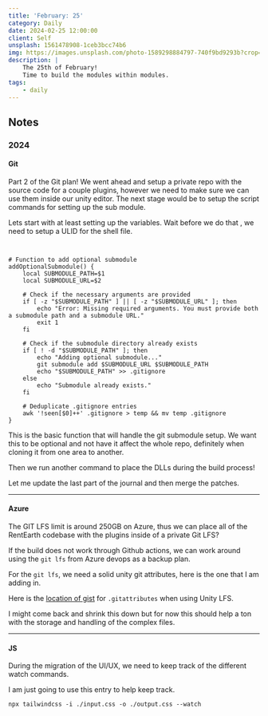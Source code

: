 ```yaml
---
title: 'February: 25'
category: Daily
date: 2024-02-25 12:00:00
client: Self
unsplash: 1561478908-1ceb3bcc74b6
img: https://images.unsplash.com/photo-1589298884797-740f9bd9293b?crop=entropy&cs=srgb&fm=jpg&ixid=MnwzNjM5Nzd8MHwxfHJhbmRvbXx8fHx8fHx8fDE2ODE3NDg2ODY&ixlib=rb-4.0.3&q=85
description: |
    The 25th of February!
    Time to build the modules within modules.
tags:
    - daily
---
```


## Notes



### 2024


#### Git

Part 2 of the Git plan! We went ahead and setup a private repo with the source code for a couple plugins, however we need to make sure we can use them inside our unity editor.
The next stage would be to setup the script commands for setting up the sub module.

Lets start with at least setting up the variables. Wait before we do that , we need to setup a ULID for the shell file.

```shell


# Function to add optional submodule
addOptionalSubmodule() {
    local SUBMODULE_PATH=$1
    local SUBMODULE_URL=$2

    # Check if the necessary arguments are provided
    if [ -z "$SUBMODULE_PATH" ] || [ -z "$SUBMODULE_URL" ]; then
        echo "Error: Missing required arguments. You must provide both a submodule path and a submodule URL."
        exit 1
    fi

    # Check if the submodule directory already exists
    if [ ! -d "$SUBMODULE_PATH" ]; then
        echo "Adding optional submodule..."
        git submodule add $SUBMODULE_URL $SUBMODULE_PATH
        echo "$SUBMODULE_PATH" >> .gitignore
    else
        echo "Submodule already exists."
    fi

    # Deduplicate .gitignore entries
    awk '!seen[$0]++' .gitignore > temp && mv temp .gitignore
}

```

This is the basic function that will handle the git submodule setup.
We want this to be optional and not have it affect the whole repo, definitely when cloning it from one area to another.

Then we run another command to place the DLLs during the build process!

Let me update the last part of the journal and then merge the patches.



---


#### Azure

The GIT LFS limit is around 250GB on Azure, thus we can place all of the RentEarth codebase with the plugins inside of a private Git LFS?

If the build does not work through Github actions, we can work around using the `git lfs` from Azure devops as a backup plan.

For the `git lfs`, we need a solid unity git attributes, here is the one that I am adding in.

Here is the [location of gist](https://gist.github.com/Srfigie/77b5c15bc5eb61733a74d34d10b3ed87) for `.gitattributes` when using Unity LFS.

I might come back and shrink this down but for now this should help a ton with the storage and handling of the complex files.


---


#### JS

During the migration of the UI/UX, we need to keep track of the different watch commands.

I am just going to use this entry to help keep track.

```shell
npx tailwindcss -i ./input.css -o ./output.css --watch
```